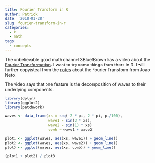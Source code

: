 ```yaml
---
title: Fourier Transform in R
author: Patrick
date: '2018-01-28'
slug: fourier-transform-in-r
categories:
  - R
  - math
tags:
  - concepts
---
```



The unbelievable good math channel 3Blue1Brown has a video about the [Fourier Transformation](https://www.youtube.com/watch?v=spUNpyF58BY). I want to try some things from there in R. I will further copy/steal from the [notes](http://www.di.fc.ul.pt/~jpn/r/fourier/fourier.html) about the Fourier Transform from Joao Neto. 

The video says that one feature is the decomposition of waves to their underlying components. 

```r
library(dplyr)
library(ggplot2)
library(patchwork)

waves <- data_frame(xs = seq(-2 * pi, 2 * pi, pi/100), 
                    wave1 = sin(3 * xs), 
                    wave2 = sin(10 * xs), 
                    comb = wave1 + wave2)

plot1 <- ggplot(waves, aes(xs, wave1)) + geom_line()
plot2 <- ggplot(waves, aes(xs, wave2)) + geom_line()
plot3 <- ggplot(waves, aes(xs, comb)) + geom_line()

(plot1 + plot2) / plot3
```

